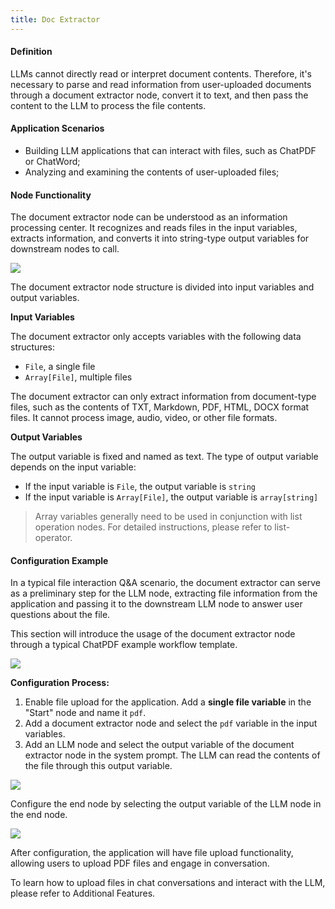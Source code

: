 ```yaml
---
title: Doc Extractor
---
```


#### Definition

LLMs cannot directly read or interpret document contents. Therefore, it's necessary to parse and read information from user-uploaded documents through a document extractor node, convert it to text, and then pass the content to the LLM to process the file contents.

#### Application Scenarios

* Building LLM applications that can interact with files, such as ChatPDF or ChatWord;
* Analyzing and examining the contents of user-uploaded files;

#### Node Functionality

The document extractor node can be understood as an information processing center. It recognizes and reads files in the input variables, extracts information, and converts it into string-type output variables for downstream nodes to call.

![](/en-us/images/assets/image-(11).png)

The document extractor node structure is divided into input variables and output variables.

**Input Variables**

The document extractor only accepts variables with the following data structures:

* `File`, a single file
* `Array[File]`, multiple files

The document extractor can only extract information from document-type files, such as the contents of TXT, Markdown, PDF, HTML, DOCX format files. It cannot process image, audio, video, or other file formats.

**Output Variables**

The output variable is fixed and named as text. The type of output variable depends on the input variable:

* If the input variable is `File`, the output variable is `string`
* If the input variable is `Array[File]`, the output variable is `array[string]`

> Array variables generally need to be used in conjunction with list operation nodes. For detailed instructions, please refer to list-operator.

#### Configuration Example

In a typical file interaction Q\&A scenario, the document extractor can serve as a preliminary step for the LLM node, extracting file information from the application and passing it to the downstream LLM node to answer user questions about the file.

This section will introduce the usage of the document extractor node through a typical ChatPDF example workflow template.

![](/en-us/images/assets/image-(12).png)

**Configuration Process:**

1. Enable file upload for the application. Add a **single file variable** in the "Start" node and name it `pdf`.
2. Add a document extractor node and select the `pdf` variable in the input variables.
3. Add an LLM node and select the output variable of the document extractor node in the system prompt. The LLM can read the contents of the file through this output variable.

![](/en-us/images/assets/image-(13).png)

Configure the end node by selecting the output variable of the LLM node in the end node.

![](/en-us/images/assets/image-(14).png)

After configuration, the application will have file upload functionality, allowing users to upload PDF files and engage in conversation.

<Note>To learn how to upload files in chat conversations and interact with the LLM, please refer to Additional Features.</Note>
